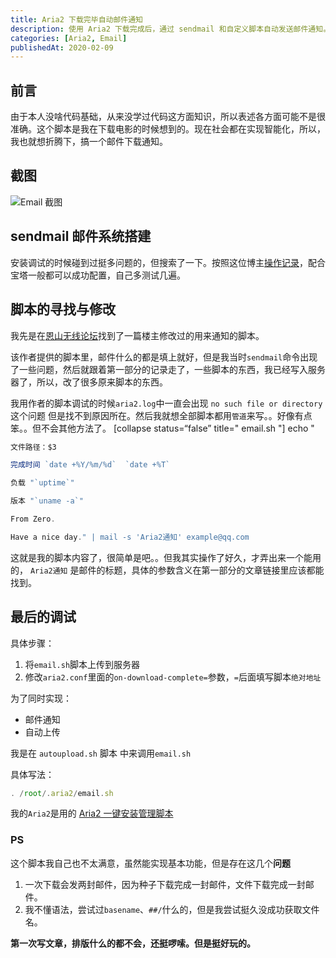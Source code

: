 ```yaml
---
title: Aria2 下载完毕自动邮件通知
description: 使用 Aria2 下载完成后，通过 sendmail 和自定义脚本自动发送邮件通知。
categories: [Aria2, Email]
publishedAt: 2020-02-09
---
```


## 前言

由于本人没啥代码基础，从来没学过代码这方面知识，所以表述各方面可能不是很准确。这个脚本是我在下载电影的时候想到的。现在社会都在实现智能化，所以，我也就想折腾下，搞一个邮件下载通知。

## 截图

![Email 截图](https://cdn.yikzero.com/markdown/images/202311050924340.png)

## sendmail 邮件系统搭建

安装调试的时候碰到过挺多问题的，但搜索了一下。按照这位博主[操作记录](https://www.cnblogs.com/kevingrace/p/6143977.html)，配合宝塔一般都可以成功配置，自己多测试几遍。

## 脚本的寻找与修改

我先是在[恩山无线论坛](https://www.right.com.cn/forum/thread-163098-1-1.html)找到了一篇楼主修改过的用来通知的脚本。

该作者提供的脚本里，邮件什么的都是填上就好，但是我当时`sendmail`命令出现了一些问题，然后就跟着第一部分的记录走了，一些脚本的东西，我已经写入服务器了，所以，改了很多原来脚本的东西。

我用作者的脚本调试的时候`aria2.log`中一直会出现 `no such file or directory`这个问题 但是找不到原因所在。然后我就想全部脚本都用`管道`来写。。好像有点笨。。但不会其他方法了。 [collapse status=“false” title=" email.sh "] echo "

```jsx
文件路径：$3

完成时间 `date +%Y/%m/%d`  `date +%T`

负载 "`uptime`"

版本 "`uname -a`"

From Zero.

Have a nice day." | mail -s 'Aria2通知' example@qq.com
```

这就是我的脚本内容了，很简单是吧。。但我其实操作了好久，才弄出来一个能用的， `Aria2通知` 是邮件的标题，具体的参数含义在第一部分的文章链接里应该都能找到。

## 最后的调试

具体步骤：

1. 将`email.sh`脚本上传到服务器
2. 修改`aria2.conf`里面的`on-download-complete=`参数，`=`后面填写脚本`绝对地址`

为了同时实现：

- 邮件通知
- 自动上传

我是在 `autoupload.sh` 脚本 中来调用`email.sh`

具体写法：

```jsx
. /root/.aria2/email.sh
```

我的`Aria2`是用的 [Aria2 一键安装管理脚本](https://github.com/P3TERX/aria2.sh)


### PS

这个脚本我自己也不太满意，虽然能实现基本功能，但是存在这几个**问题**

1. 一次下载会发两封邮件，因为种子下载完成一封邮件，文件下载完成一封邮件。
2. 我不懂语法，尝试过`basename`、`##/`什么的，但是我尝试挺久没成功获取文件名。

**第一次写文章，排版什么的都不会，还挺啰嗦。但是挺好玩的。**